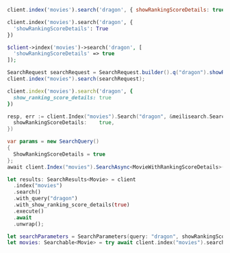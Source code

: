 <CodeGroup>

```javascript JS
client.index('movies').search('dragon', { showRankingScoreDetails: true })
```

```python Python
client.index('movies').search('dragon', {
  'showRankingScoreDetails': True
})
```

```php PHP
$client->index('movies')->search('dragon', [
  'showRankingScoreDetails' => true
]);
```

```java Java
SearchRequest searchRequest = SearchRequest.builder().q("dragon").showRankingScoreDetails(true).build();
client.index("movies").search(searchRequest);
```

```ruby Ruby
client.index('movies').search('dragon', {
  show_ranking_score_details: true
})
```

```go Go
resp, err := client.Index("movies").Search("dragon", &meilisearch.SearchRequest{
  showRankingScoreDetails:    true,
})
```

```csharp C#
var params = new SearchQuery()
{
  ShowRankingScoreDetails = true
};
await client.Index("movies").SearchAsync<MovieWithRankingScoreDetails>("dragon", params);
```

```rust Rust
let results: SearchResults<Movie> = client
  .index("movies")
  .search()
  .with_query("dragon")
  .with_show_ranking_score_details(true)
  .execute()
  .await
  .unwrap();
```

```swift Swift
let searchParameters = SearchParameters(query: "dragon", showRankingScoreDetails: true)
let movies: Searchable<Movie> = try await client.index("movies").search(searchParameters)
```
</CodeGroup>